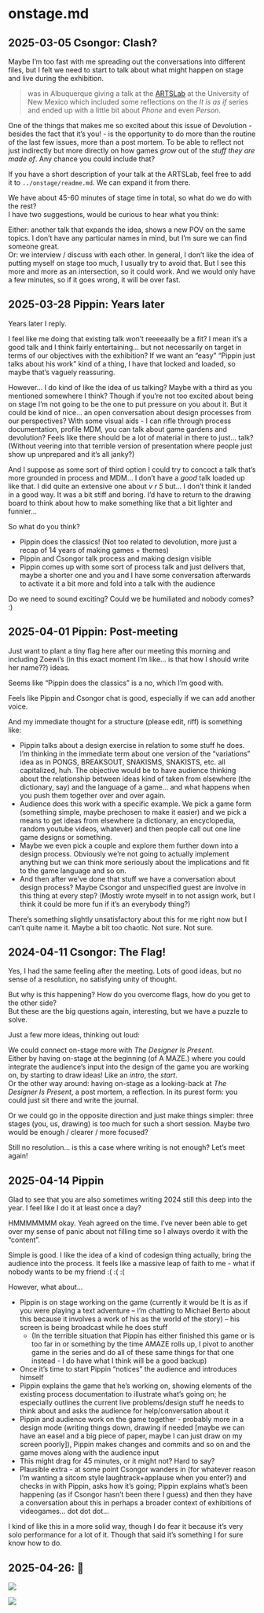 # onstage.md {#sec-onstage}

## 2025-03-05 Csongor: Clash?

Maybe I'm too fast with me spreading out the conversations into different files, but I felt we need to start to talk about what might happen on stage and live during the exhibition. 

> was in Albuquerque giving a talk at the [ARTSLab](https://film.unm.edu/facilities/artslab/) at the University of New Mexico which included some reflections on the *It is as if* series and ended up with a little bit about *Phone* and even *Person*. 

One of the things that makes me so excited about this issue of Devolution - besides the fact that it's you! - is the opportunity to do more than the routine of the last few issues, more than a post mortem. To be able to reflect not just indirectly but more directly on how games *grow* out of the *stuff they are made of*. Any chance you could include that?

If you have a short description of your talk at the ARTSLab, feel free to add it to `../onstage/readme.md`. We can expand it from there.

We have about 45-60 minutes of stage time in total, so what do we do with the rest?   
I have two suggestions, would be curious to hear what you think:

Either: another talk that expands the idea, shows a new POV on the same topics. I don't have any particular names in mind, but I'm sure we can find someone great.  
Or: we interview / discuss with each other. In general, I don't like the idea of putting myself on stage too much, I usually try to avoid that. But I see this more and more as an intersection, so it could work. And we would only have a few minutes, so if it goes wrong, it will be over fast.

## 2025-03-28 Pippin: Years later

Years later I reply.

I feel like me doing that existing talk won't reeeeaally be a fit? I mean it's a good talk and I think fairly entertaining... but not necessarily on target in terms of our objectives with the exhibition? If we want an "easy" "Pippin just talks about his work" kind of a thing, I have that locked and loaded, so maybe that's vaguely reassuring.

However... I do kind of like the idea of us talking? Maybe with a third as you mentioned somewhere I think? Though if you're not too excited about being on stage I'm not going to be the one to put pressure on you about it. But it could be kind of nice... an open conversation about design processes from our perspectives? With some visual aids - I can rifle through process documentation, profile MDM, you can talk about game gardens and devolution? Feels like there should be a lot of material in there to just... talk? (Without veering into that terrible version of presentation where people just show up unprepared and it's all janky?)

And I suppose as some sort of third option I could try to concoct a talk that's more grounded in process and MDM... I don't have a *good* talk loaded up like that. I did quite an extensive one about *v r 5* but... I don't think it landed in a good way. It was a bit stiff and boring. I'd have to return to the drawing board to think about how to make something like that a bit lighter and funnier...

So what do you think?

- Pippin does the classics! (Not too related to devolution, more just a recap of 14 years of making games + themes)
- Pippin and Csongor talk process and making design visible
- Pippin comes up with some sort of process talk and just delivers that, maybe a shorter one and you and I have some conversation afterwards to activate it a bit more and fold into a talk with the audience

Do we need to sound exciting? Could we be humiliated and nobody comes? :)

## 2025-04-01 Pippin: Post-meeting

Just want to plant a tiny flag here after our meeting this morning and including Zoewi's (in this exact moment I'm like... is that how I should write her name??) ideas.

Seems like "Pippin does the classics" is a no, which I'm good with.

Feels like Pippin and Csongor chat is good, especially if we can add another voice.

And my immediate thought for a structure (please edit, riff) is something like:

- Pippin talks about a design exercise in relation to some stuff he does. I'm thinking in the immediate term about one version of the "variations" idea as in PONGS, BREAKSOUT, SNAKISMS, SNAKISTS, etc. all capitalized, huh. The objective would be to have audience thinking about the relationship between ideas kind of taken from elsewhere (the dictionary, say) and the language of a game... and what happens when you push them together over and over again.
- Audience does this work with a specific example. We pick a game form (something simple, maybe prechosen to make it easier) and we pick a means to get ideas from elsewhere (a dictionary, an encyclopedia, random youtube videos, whatever) and then people call out one line game designs or something.
- Maybe we even pick a couple and explore them further down into a design process. Obviously we're not going to actually implement anything but we can think more seriously about the implications and fit to the game language and so on.
- And then after we've done that stuff we have a conversation about design process? Maybe Csongor and unspecified guest are involve in this thing at every step? (Mostly wrote myself in to not assign work, but I think it could be more fun if it's an everybody thing?)

There's something slightly unsatisfactory about this for me right now but I can't quite name it. Maybe a bit too chaotic. Not sure. Not sure.

## 2024-04-11 Csongor: The Flag!

Yes, I had the same feeling after the meeting. Lots of good ideas, but no sense of a resolution, no satisfying unity of thought.  

But why is this happening? How do you overcome flags, how do you get to the other side?  
But these are the big questions again, interesting, but we have a puzzle to solve.

Just a few more ideas, thinking out loud:

We could connect on-stage more with *The Designer Is Present*.  
Either by having on-stage at the beginning (of A MAZE.) where you could integrate the audience's input into the design of the game you are working on, by starting to draw ideas! Like an *intro*, the *start*.  
Or the other way around: having on-stage as a looking-back at *The Designer Is Present*, a post mortem, a reflection. In its purest form: you could just sit there and write the journal.

Or we could go in the opposite direction and just make things simpler: three stages (you, us, drawing) is too much for such a short session. Maybe two would be enough / clearer / more focused?

Still no resolution... is this a case where writing is not enough? Let's meet again!

## 2025-04-14 Pippin

Glad to see that you are also sometimes writing 2024 still this deep into the year. I feel like I do it at least once a day?

HMMMMMMM okay. Yeah agreed on the time. I've never been able to get over my sense of panic about not filling time so I always overdo it with the "content".

Simple is good. I like the idea of a kind of codesign thing actually, bring the audience into the process. It feels like a massive leap of faith to me - what if nobody wants to be my friend :( :( :(
    
However, what about...

- Pippin is on stage working on the game (currently it would be It is as if you were playing a text adventure -- I'm chatting to Michael Berto about this because it involves a work of his as the world of the story) -- his screen is being broadcast while he does stuff
    - (In the terrible situation that Pippin has either finished this game or is too far in or something by the time AMAZE rolls up, I pivot to another game in the series and do all of these same things for that one instead - I do have what I think will be a good backup)
- Once it's time to start Pippin "notices" the audience and introduces himself
- Pippin explains the game that he's working on, showing elements of the existing process documentation to illustrate what's going on; he especially outlines the current live problems/design stuff he needs to think about and asks the audience for help/conversation about it
- Pippin and audience work on the game together - probably more in a design mode (writing things down, drawing if needed [maybe we can have an easel and a big piece of paper, maybe I can just draw on my screen poorly]), Pippin makes changes and commits and so on and the game moves along with the audience input
- This might drag for 45 minutes, or it might not? Hard to say?
- Plausible extra - at some point Csongor wanders in (for whatever reason I'm wanting a sitcom style laughtrack+applause when you enter?) and checks in with Pippin, asks how it's going; Pippin explains what's been happening (as if Csongor hasn't been there I guess) and then they have a conversation about this in perhaps a broader context of exhibitions of videogames... dot dot dot...

I kind of like this in a more solid way, though I do fear it because it's very solo performance for a lot of it. Though that said it's something I for sure know how to do.

## 2025-04-26: 👀

![](./screenshots/Bildschirmfoto%202025-04-26%20um%2013.58.08.png)

![](./screenshots/Bildschirmfoto%202025-04-26%20um%2016.35.03.png)
